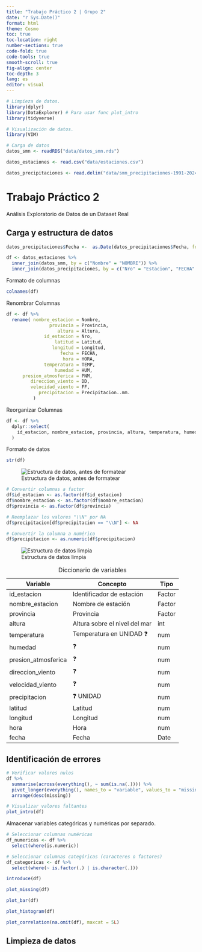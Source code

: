 ```yaml
---
title: "Trabajo Práctico 2 | Grupo 2" 
date: "r Sys.Date()" 
format: html
theme: Cosmo 
toc: true 
toc-location: right 
number-sections: true 
code-fold: true
code-tools: true
smooth-scroll: true
fig-align: center 
toc-depth: 3
lang: es
editor: visual
---
```


```r
# Limpieza de datos.
library(dplyr)
library(DataExplorer) # Para usar func plot_intro
library(tidyverse)

# Visualización de datos.
library(VIM)

# Carga de datos
datos_smn <- readRDS("data/datos_smn.rds")

datos_estaciones <- read.csv("data/estaciones.csv")

datos_precipitaciones <- read.delim("data/smn_precipitaciones-1991-2024.txt", sep = ",")
```

# Trabajo Práctico 2

Análisis Exploratorio de Datos de un Dataset Real

## Carga y estructura de datos

```r
datos_precipitaciones$Fecha <-  as.Date(datos_precipitaciones$Fecha, format = "%Y-%m-%d")

df <- datos_estaciones %>% 
  inner_join(datos_smn, by = c("Nombre" = "NOMBRE")) %>%
  inner_join(datos_precipitaciones, by = c("Nro" = "Estacion", "FECHA" = "Fecha"))
```

Formato de columnas

```r
colnames(df)
```

Renombrar Columnas

```r
df <- df %>%
  rename( nombre_estacion = Nombre,
                provincia = Provincia,
                   altura = Altura,
              id_estacion = Nro,
                  latitud = Latitud,
                 longitud = Longitud,
                    fecha = FECHA,
                     hora = HORA,
              temperatura = TEMP,
                  humedad = HUM,
      presion_atmosferica = PNM,
         direccion_viento = DD,
         velocidad_viento = FF,
            precipitacion = Precipitacion..mm.
          )
```

Reorganizar Columnas

```r
df <- df %>%
  dplyr::select(
    id_estacion, nombre_estacion, provincia, altura, temperatura, humedad, presion_atmosferica, direccion_viento, velocidad_viento, precipitacion, latitud, longitud, hora, fecha
  )
```

Formato de datos

```r
str(df)
```

![Estructura de datos, antes de formatear](images/data_structure.png)

```r
# Convertir columnas a factor
df$id_estacion <- as.factor(df$id_estacion)
df$nombre_estacion <- as.factor(df$nombre_estacion)
df$provincia <- as.factor(df$provincia)

# Reemplazar los valores "\\N" por NA
df$precipitacion[df$precipitacion == "\\N"] <- NA

# Convertir la columna a numérico
df$precipitacion <- as.numeric(df$precipitacion)
```

![Estructura de datos limpia](images/data_structure_formated.png)

| Variable            | Concepto                      | Tipo   |
|---------------------|-------------------------------|--------|
| id_estacion         | Identificador de estación     | Factor |
| nombre_estacion     | Nombre de estación            | Factor |
| provincia           | Provincia                     | Factor |
| altura              | Altura sobre el nivel del mar | int    |
| temperatura         | Temperatura en UNIDAD ❓      | num    |
| humedad             | ❓                            | num    |
| presion_atmosferica | ❓                            | num    |
| direccion_viento    | ❓                            | num    |
| velocidad_viento    | ❓                            | num    |
| precipitacion       | ❓ UNIDAD                     | num    |
| latitud             | Latitud                       | num    |
| longitud            | Longitud                      | num    |
| hora                | Hora                          | num    |
| fecha               | Fecha                         | Date   |

: Diccionario de variables

## Identificación de errores

```r
# Verificar valores nulos
df %>%
  summarise(across(everything(), ~ sum(is.na(.)))) %>%
  pivot_longer(everything(), names_to = "variable", values_to = "missing") %>%
  arrange(desc(missing))
```

```r
# Visualizar valores faltantes
plot_intro(df)
```

Almacenar variables categóricas y numéricas por separado.

```r
# Seleccionar columnas numéricas
df_numericas <- df %>% 
  select(where(is.numeric))

# Seleccionar columnas categóricas (caracteres o factores)
df_categoricas <- df %>% 
  select(where(~ is.factor(.) | is.character(.)))
```

```r
introduce(df)
```

```r
plot_missing(df)
```

```r
plot_bar(df)
```

```r
plot_histogram(df)
```

```r
plot_correlation(na.omit(df), maxcat = 5L)
```

## Limpieza de datos
